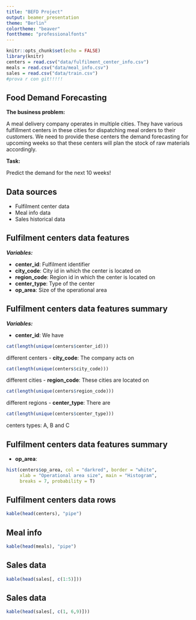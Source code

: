 ```yaml
---
title: "BEFD Project"
output: beamer_presentation
theme: "Berlin"
colortheme: "beaver"
fonttheme: "professionalfonts"
---
```


```r
knitr::opts_chunk$set(echo = FALSE)
library(knitr)
centers = read.csv("data/fulfilment_center_info.csv")
meals = read.csv("data/meal_info.csv")
sales = read.csv("data/train.csv")
#prova r con git!!!!!
```

## Food Demand Forecasting

**The business problem:**

A meal delivery company operates in multiple cities. They have various fulfillment centers in these cities for dispatching meal orders to their customers. We need to provide these centers the demand forecasting for upcoming weeks so that these centers will plan the stock of raw materials accordingly.

**Task:**

Predict the demand for the next 10 weeks!

## Data sources

- Fulfilment center data
- Meal info data
- Sales historical data

## Fulfilment centers data features

***Variables:***

- **center_id**: Fulfilment identifier
- **city_code**: City id in which the center is located on
- **region_code**: Region id in which the center is located on
- **center_type**: Type of the center
- **op_area**: Size of the operational area

## Fulfilment centers data features summary

***Variables:***

- **center_id**: We have 
```r
cat(length(unique(centers$center_id)))
```
different centers
- **city_code**: The company acts on
```r
cat(length(unique(centers$city_code)))
```
different cities
- **region_code**: These cities are located on
```r
cat(length(unique(centers$region_code)))
```
different regions
- **center_type**: There are
```r
cat(length(unique(centers$center_type)))
```
centers types: A, B and C

## Fulfilment centers data features summary

- **op_area**:
```r
hist(centers$op_area, col = "darkred", border = "white",
     xlab = "Operational area size", main = "Histogram", 
     breaks = 7, probability = T)
```


## Fulfilment centers data rows

```r
kable(head(centers), "pipe")
```

## Meal info

```r
kable(head(meals), "pipe")
```

## Sales data

```r
kable(head(sales[, c(1:5)]))
```

## Sales data

```r
kable(head(sales[, c(1, 6,9)]))
```

